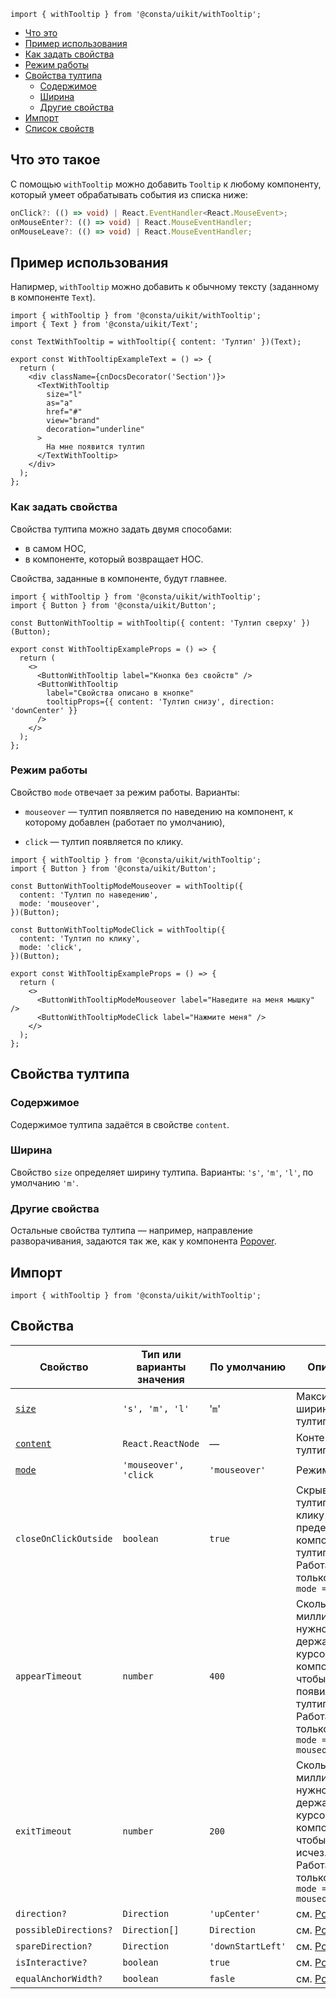 
```tsx
import { withTooltip } from '@consta/uikit/withTooltip';
```

<MdxMenu>

- [Что это](#что-это-такое)
- [Пример использования](#пример-использования)
- [Как задать свойства](#как-задать-свойства)
- [Режим работы](#режим-работы)
- [Свойства тултипа](#свойства-тултипа)
  - [Содержимое](#содержимое)
  - [Ширина](#ширина)
  - [Другие свойства](#другие-свойства)
- [Импорт](#импорт)
- [Список свойств](#список-свойств)

</MdxMenu>

## Что это такое

C помощью `withTooltip` можно добавить `Tooltip` к любому компоненту,
который умеет обрабатывать события из списка ниже:

```ts
onClick?: (() => void) | React.EventHandler<React.MouseEvent>;
onMouseEnter?: (() => void) | React.MouseEventHandler;
onMouseLeave?: (() => void) | React.MouseEventHandler;
```

## Пример использования

Напирмер, `withTooltip` можно добавить к обычному тексту (заданному в компоненте `Text`).

```tsx
import { withTooltip } from '@consta/uikit/withTooltip';
import { Text } from '@consta/uikit/Text';

const TextWithTooltip = withTooltip({ content: 'Тултип' })(Text);

export const WithTooltipExampleText = () => {
  return (
    <div className={cnDocsDecorator('Section')}>
      <TextWithTooltip
        size="l"
        as="a"
        href="#"
        view="brand"
        decoration="underline"
      >
        На мне появится тултип
      </TextWithTooltip>
    </div>
  );
};
```

<WithTooltipExampleText />

### Как задать свойства

Свойства тултипа можно задать двумя способами:

- в самом HOC,
- в компоненте, который возвращает HOC.

Свойства, заданные в компоненте, будут главнее.

```tsx
import { withTooltip } from '@consta/uikit/withTooltip';
import { Button } from '@consta/uikit/Button';

const ButtonWithTooltip = withTooltip({ content: 'Тултип сверху' })(Button);

export const WithTooltipExampleProps = () => {
  return (
    <>
      <ButtonWithTooltip label="Кнопка без свойств" />
      <ButtonWithTooltip
        label="Свойства описано в кнопке"
        tooltipProps={{ content: 'Тултип снизу', direction: 'downCenter' }}
      />
    </>
  );
};
```

<WithTooltipExampleProps />

### Режим работы

Свойство `mode` отвечает за режим работы. Варианты:

- `mouseover` — тултип появляется по наведению на компонент, к которому добавлен (работает по умолчанию),

- `click` — тултип появляется по клику.

```tsx
import { withTooltip } from '@consta/uikit/withTooltip';
import { Button } from '@consta/uikit/Button';

const ButtonWithTooltipModeMouseover = withTooltip({
  content: 'Тултип по наведению',
  mode: 'mouseover',
})(Button);

const ButtonWithTooltipModeClick = withTooltip({
  content: 'Тултип по клику',
  mode: 'click',
})(Button);

export const WithTooltipExampleProps = () => {
  return (
    <>
      <ButtonWithTooltipModeMouseover label="Наведите на меня мышку" />
      <ButtonWithTooltipModeClick label="Нажмите меня" />
    </>
  );
};
```

<WithTooltipExampleMode />

## Свойства тултипа

### Содержимое

Содержимое тултипа задаётся в свойстве `content`.

### Ширина

Свойство `size` определяет ширину тултипа. Варианты: `'s'`, `'m'`, `'l'`, по умолчанию `'m'`.

<WithTooltipExampleSize />

### Другие свойства

Остальные свойства тултипа — например, направление разворачивания, задаются так же, как у компонента [Popover](##LIBS.LIB.STAND/lib:uikit/stand:components-popover-stable).

## Импорт

```tsx
import { withTooltip } from '@consta/uikit/withTooltip';
```

## Свойства

| Свойство                 | Тип или варианты значения | По умолчанию      | Описание                                                                                                              |
| ------------------------ | ------------------------- | ----------------- | --------------------------------------------------------------------------------------------------------------------- |
| [`size`](#ширина)        | `'s', 'm', 'l'`           | '`m`'             | Максимальная ширина тултипа                                                                                           |
| [`content`](#содержимое) | `React.ReactNode`         | —                 | Контент тултипа                                                                                                       |
| [`mode`](#режим-работы)  | `'mouseover', 'click`     | `'mouseover'`     | Режим работы                                                                                                          |
| `closeOnClickOutside`    | `boolean`                 | `true`            | Скрывает тултип по клику за пределами компонента и тултипа. Работает только при `mode = click`                        |
| `appearTimeout`          | `number`                  | `400`             | Сколько миллисекунд нужно держать курсор на компоненте, чтобы появился тултип. Работает только при `mode = mouseover` |
| `exitTimeout`            | `number`                  | `200`             | Сколько миллисекунд нужно держать курсор на компоненте, чтобы тултип исчез. Работает только при `mode = mouseover`    |
| `direction?`             | `Direction`               | `'upCenter'`      | см. [Popover](##LIBS.LIB.STAND/lib:uikit/stand:components-popover-stable)                                             |
| `possibleDirections?`    | `Direction[]`             | `Direction`       | см. [Popover](##LIBS.LIB.STAND/lib:uikit/stand:components-popover-stable)                                             |
| `spareDirection?`        | `Direction`               | `'downStartLeft'` | см. [Popover](##LIBS.LIB.STAND/lib:uikit/stand:components-popover-stable)                                             |
| `isInteractive?`         | `boolean`                 | `true`            | см. [Popover](##LIBS.LIB.STAND/lib:uikit/stand:components-popover-stable)                                             |
| `equalAnchorWidth?`      | `boolean`                 | `fasle`           | см. [Popover](##LIBS.LIB.STAND/lib:uikit/stand:components-popover-stable)                                             |
